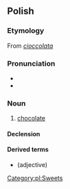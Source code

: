 ==Polish==

===Etymology===
From {{etyl|it|pl}} ''[[cioccolata]]''

===Pronunciation===
* {{audio|Pl-czekolada.ogg|audio|lang=pl}}
* {{IPA|/t͡ʂɛkɔˈlada/|lang=pl}}

===Noun===
{{pl-noun|f}}

# [[chocolate]]

====Declension====
{{pl-decl-noun-f|czekola|d}}

====Derived terms====
* {{l|pl|czekoladowy}} (adjective)

[[Category:pl:Sweets]]